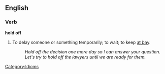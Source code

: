 ==English==

===Verb===
'''hold off'''

# To delay someone or something temporarily; to wait; to keep [[at bay]].
#: ''Hold off the decision one more day so I can answer your question.''
#: ''Let's try to hold off the lawyers until we are ready for them.''

[[Category:Idioms]]